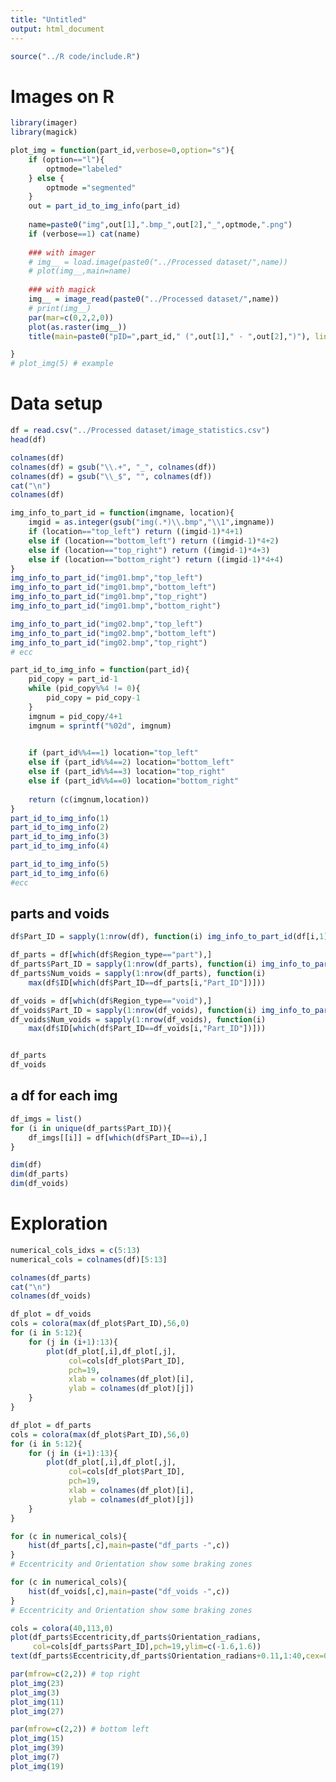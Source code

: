 ```yaml
---
title: "Untitled"
output: html_document
---
```


```r
source("../R code/include.R")
```

# Images on R
```r
library(imager)
library(magick)

plot_img = function(part_id,verbose=0,option="s"){
	if (option=="l"){
		optmode="labeled"
	} else {
		optmode ="segmented"
	}
	out = part_id_to_img_info(part_id)
	
	name=paste0("img",out[1],".bmp_",out[2],"_",optmode,".png")
	if (verbose==1) cat(name)
	
	### with imager
	# img__ = load.image(paste0("../Processed dataset/",name))
	# plot(img__,main=name)
	
	### with magick
	img__ = image_read(paste0("../Processed dataset/",name))
	# print(img__)
	par(mar=c(0,2,2,0))
	plot(as.raster(img__))
	title(main=paste0("pID=",part_id," (",out[1]," - ",out[2],")"), line = 0.3)

}
# plot_img(5) # example
```


# Data setup
```r
df = read.csv("../Processed dataset/image_statistics.csv")
head(df)

colnames(df)
colnames(df) = gsub("\\.+", "_", colnames(df))
colnames(df) = gsub("\\_$", "", colnames(df))
cat("\n")
colnames(df)
```

```r
img_info_to_part_id = function(imgname, location){
	imgid = as.integer(gsub("img(.*)\\.bmp","\\1",imgname))
	if (location=="top_left") return ((imgid-1)*4+1)
	else if (location=="bottom_left") return ((imgid-1)*4+2)
	else if (location=="top_right") return ((imgid-1)*4+3)
	else if (location=="bottom_right") return ((imgid-1)*4+4)
}
img_info_to_part_id("img01.bmp","top_left")
img_info_to_part_id("img01.bmp","bottom_left")
img_info_to_part_id("img01.bmp","top_right")
img_info_to_part_id("img01.bmp","bottom_right")

img_info_to_part_id("img02.bmp","top_left")
img_info_to_part_id("img02.bmp","bottom_left")
img_info_to_part_id("img02.bmp","top_right")
# ecc
```
```r
part_id_to_img_info = function(part_id){
	pid_copy = part_id-1
	while (pid_copy%%4 != 0){
		pid_copy = pid_copy-1
	}
	imgnum = pid_copy/4+1
	imgnum = sprintf("%02d", imgnum)

	
	if (part_id%%4==1) location="top_left"
	else if (part_id%%4==2) location="bottom_left"
	else if (part_id%%4==3) location="top_right"
	else if (part_id%%4==0) location="bottom_right"
	
	return (c(imgnum,location))
}
part_id_to_img_info(1)
part_id_to_img_info(2)
part_id_to_img_info(3)
part_id_to_img_info(4)

part_id_to_img_info(5)
part_id_to_img_info(6)
#ecc
```

## parts and voids
```r
df$Part_ID = sapply(1:nrow(df), function(i) img_info_to_part_id(df[i,1], df[i, 2]))

df_parts = df[which(df$Region_type=="part"),]
df_parts$Part_ID = sapply(1:nrow(df_parts), function(i) img_info_to_part_id(df_parts[i,1], df_parts[i, 2]))
df_parts$Num_voids = sapply(1:nrow(df_parts), function(i)
	max(df$ID[which(df$Part_ID==df_parts[i,"Part_ID"])]))

df_voids = df[which(df$Region_type=="void"),]
df_voids$Part_ID = sapply(1:nrow(df_voids), function(i) img_info_to_part_id(df_voids[i,1], df_voids[i, 2]))
df_voids$Num_voids = sapply(1:nrow(df_voids), function(i)
	max(df$ID[which(df$Part_ID==df_voids[i,"Part_ID"])]))


df_parts
df_voids
```

## a df for each img
```r
df_imgs = list()
for (i in unique(df_parts$Part_ID)){
	df_imgs[[i]] = df[which(df$Part_ID==i),]
}
```


```r
dim(df)
dim(df_parts)
dim(df_voids)
```

# Exploration
```r
numerical_cols_idxs = c(5:13)
numerical_cols = colnames(df)[5:13]

colnames(df_parts)
cat("\n")
colnames(df_voids)
```

```r
df_plot = df_voids
cols = colora(max(df_plot$Part_ID),56,0)
for (i in 5:12){
	for (j in (i+1):13){
		plot(df_plot[,i],df_plot[,j],
			 col=cols[df_plot$Part_ID], 
			 pch=19,
			 xlab = colnames(df_plot)[i], 
			 ylab = colnames(df_plot)[j])
	}
}
```

```r
df_plot = df_parts
cols = colora(max(df_plot$Part_ID),56,0)
for (i in 5:12){
	for (j in (i+1):13){
		plot(df_plot[,i],df_plot[,j],
			 col=cols[df_plot$Part_ID], 
			 pch=19,
			 xlab = colnames(df_plot)[i], 
			 ylab = colnames(df_plot)[j])
	}
}
```


```r
for (c in numerical_cols){
	hist(df_parts[,c],main=paste("df_parts -",c))
}
# Eccentricity and Orientation show some braking zones
```
```r
for (c in numerical_cols){
	hist(df_voids[,c],main=paste("df_voids -",c))
}
# Eccentricity and Orientation show some braking zones
```


```r
cols = colora(40,113,0)
plot(df_parts$Eccentricity,df_parts$Orientation_radians,
	 col=cols[df_parts$Part_ID],pch=19,ylim=c(-1.6,1.6))
text(df_parts$Eccentricity,df_parts$Orientation_radians+0.11,1:40,cex=0.6)
```

```r
par(mfrow=c(2,2)) # top right
plot_img(23)
plot_img(3)
plot_img(11)
plot_img(27)
```


```r
par(mfrow=c(2,2)) # bottom left
plot_img(15)
plot_img(39)
plot_img(7)
plot_img(19)
```




